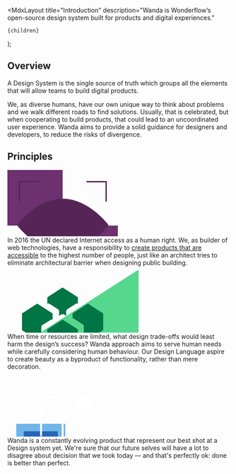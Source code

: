 
  <MdxLayout
    title="Introduction"
    description="Wanda is Wonderflow’s open-source design system built for products and digital experiences."
  >
    {children}
  </MdxLayout>
);

## Overview

A Design System is the single source of truth which groups all the elements that will allow teams to build digital products.

We, as diverse humans, have our own unique way to think about problems and we walk different roads to find solutions. Usually, that is celebrated, but when cooperating to build products, that could lead to an uncoordinated user experience. Wanda aims to provide a solid guidance for designers and developers, to reduce the risks of divergence.

## Principles

<Stack rowGap={80}>
  <Stack direction="row" fill={false} columnGap={40} rowGap={40} wrap>
    <svg
      width={250}
      height={250}
      fill="none"
      xmlns="http://www.w3.org/2000/svg"
    >
      <g clipPath="url(#clip0)">
        <rect width={250} height={250} rx={4} fill="#98509A" />
        <path
          fillRule="evenodd"
          clipRule="evenodd"
          d="M-.714 0H125v78h.214c26.076 0 47.215 21.139 47.215 47.214 0 .167-.001.334-.003.5H250v125.715H124.286V172.42c-25.481-.492-46.019-21.17-46.283-46.706H-.714V0z"
          fill="#6C316E"
        />
        <rect
          x={78}
          y={78}
          width={94.428}
          height={94.428}
          rx={47.214}
          fill="#562558"
        />
        <path
          fillRule="evenodd"
          clipRule="evenodd"
          d="M120.096 100.305a4.77 4.77 0 119.54-.002 4.77 4.77 0 01-9.54.002zm4.77-7.77a7.77 7.77 0 100 15.54 7.77 7.77 0 000-15.54zm-24.487 17.77a4.186 4.186 0 00-4.185 4.178l1.5.002h-1.5a4.189 4.189 0 003.953 4.18l14.859.829v33.917a4.75 4.75 0 004.334 4.826l.05.004a4.646 4.646 0 004.438-2.631c.262-.55.414-1.147.446-1.756l.001-.026.001-.023v-17.509h1.18v17.116a4.755 4.755 0 004.335 4.825l.05.004a4.65 4.65 0 003.352-1.18 4.627 4.627 0 001.532-3.207l.002-.078v-34.282l14.858-.825a4.186 4.186 0 00-.232-8.364h-48.974zm-.86 4.995a1.186 1.186 0 01-.325-.814 1.185 1.185 0 011.185-1.181h48.974a1.183 1.183 0 011.185 1.183 1.187 1.187 0 01-1.12 1.185l-16.275.904a1.5 1.5 0 00-1.416 1.498v35.655a1.639 1.639 0 01-1.696 1.516 1.756 1.756 0 01-1.575-1.785v-18.665a1.5 1.5 0 00-1.5-1.5h-4.18a1.5 1.5 0 00-1.5 1.5v18.934a1.638 1.638 0 01-1.088 1.425 1.655 1.655 0 01-.608.091 1.758 1.758 0 01-1.575-1.785l.001-.034v-35.352c0-.796-.622-1.453-1.417-1.498l-16.275-.908a1.186 1.186 0 01-.795-.369z"
          fill="#FFD58B"
        />
        <path
          fillRule="evenodd"
          clipRule="evenodd"
          d="M25.638 26.5a1.5 1.5 0 011.5-1.5H70.8a1.5 1.5 0 010 3H28.64v42.16a1.5 1.5 0 01-3 0V26.5zm152.813 0a1.5 1.5 0 011.5-1.5h43.661a1.5 1.5 0 011.5 1.5v43.66a1.5 1.5 0 01-3 0V28h-42.161a1.5 1.5 0 01-1.5-1.5zM28.638 179.312a1.5 1.5 0 00-3 0v43.661a1.5 1.5 0 001.5 1.5H70.8a1.5 1.5 0 100-3H28.64v-42.161zm194.974-1.5a1.5 1.5 0 011.5 1.5v43.661a1.5 1.5 0 01-1.5 1.5h-43.661a1.5 1.5 0 110-3h42.161v-42.161a1.5 1.5 0 011.5-1.5zM26.649 126.286a110.35 110.35 0 01-1.25-1.549c.314-.398.732-.919 1.25-1.55a161.334 161.334 0 015.688-6.533c4.964-5.415 12.185-12.635 21.207-19.853C71.62 82.34 96.76 68.022 125.375 68.022c28.615 0 53.756 14.319 71.831 28.779 9.022 7.218 16.243 14.438 21.207 19.853a161.166 161.166 0 015.688 6.533c.518.631.936 1.152 1.25 1.55-.314.397-.732.918-1.25 1.549a161.166 161.166 0 01-5.688 6.533c-4.964 5.415-12.185 12.636-21.207 19.853-18.075 14.461-43.216 28.779-71.831 28.779-28.615 0-53.756-14.318-71.83-28.779-9.023-7.217-16.244-14.438-21.208-19.853a161.334 161.334 0 01-5.688-6.533zm201.8-2.451c.001.001.001.002-1.199.902 1.2.9 1.2.9 1.199.901l-.002.003-.007.009-.026.035-.046.059a6.726 6.726 0 00-.054.072c-.088.114-.217.282-.388.499-.34.435-.845 1.07-1.507 1.875a163.485 163.485 0 01-5.795 6.656c-5.041 5.5-12.374 12.833-21.544 20.169-18.309 14.647-44.106 29.436-73.705 29.436-29.6 0-55.396-14.789-73.705-29.436-9.17-7.336-16.503-14.669-21.544-20.169a163.599 163.599 0 01-5.795-6.656 103.659 103.659 0 01-1.895-2.374l-.1-.131-.026-.035-.007-.009-.002-.003c0-.001-.001-.001 1.199-.901-1.2-.9-1.2-.901-1.199-.902l.002-.003.007-.009.026-.035.1-.131c.088-.114.217-.282.388-.499.34-.435.845-1.07 1.507-1.875a164.289 164.289 0 015.795-6.656c5.041-5.5 12.374-12.833 21.544-20.169 18.309-14.647 44.106-29.436 73.705-29.436 29.599 0 55.396 14.79 73.705 29.436 9.17 7.336 16.503 14.669 21.544 20.169a164.174 164.174 0 015.795 6.656c.662.805 1.167 1.44 1.507 1.875.171.217.3.385.388.499l.069.091.031.04.026.035.007.009.002.003zm-204.949.902l-1.2.9a1.5 1.5 0 010-1.8l1.2.9zm203.75 0l1.2-.9a1.5 1.5 0 010 1.8l-1.2-.9z"
          fill="#562558"
        />
      </g>
      <defs>
        <clipPath id="clip0">
          <rect width={250} height={250} rx={4} fill="#fff" />
        </clipPath>
      </defs>
    </svg>
    <Stack rowGap={32}>
      <Title as="h3" level="4">
        Accessibility
      </Title>
      <Text maxWidth="40ch">
        In 2016 the UN declared Internet access as a human right. We, as builder
        of web technologies, have a responsibility to <a href="/get-started/accessibility/">create products that are
        accessible</a> to the highest number of people, just like an architect tries
        to eliminate architectural barrier when designing public building.
      </Text>
    </Stack>
  </Stack>
  <Stack direction="row" fill={false} columnGap={40} rowGap={40} wrap>
    <svg
      width={250}
      height={250}
      fill="none"
      xmlns="http://www.w3.org/2000/svg"
    >
      <g clipPath="url(#clip0)">
        <rect width={250} height={250} rx={4} fill="#2CBF6F" />
        <path d="M297 7.5l-302 193v100.074L297 498V7.5z" fill="#56D78E" />
        <path
          opacity={0.3}
          fillRule="evenodd"
          clipRule="evenodd"
          d="M157 70.535L125 91 93 70.535l29.131-18.693a5.311 5.311 0 015.738 0L157 70.535zm-33 93.378L93 144v31.252c0 .878.22 1.742.638 2.511a5.195 5.195 0 001.757 1.892l28.416 18.259c.032.021.066.033.1.046a.54.54 0 01.089.04v-34.087zm2 .001V198a.515.515 0 01.09-.04c.033-.013.067-.025.099-.046l28.416-18.263a5.19 5.19 0 001.755-1.888 5.25 5.25 0 00.64-2.508V144l-31 19.914zm-60-34.738L36 110v30.088c0 .847.211 1.68.616 2.422.405.742.99 1.369 1.702 1.823l27.5 17.584c.029.018.06.03.091.042.031.012.062.024.091.041v-32.824zM213.797 110L184 128.956v32.439a.55.55 0 01.09-.04.534.534 0 00.091-.042l27.314-17.381a4.973 4.973 0 002.302-4.189V110zM173 135.738c0-.909-.226-1.803-.656-2.601a5.386 5.386 0 00-1.808-1.96L149 117.233V106l1.691 1.092 28.44-18.25a5.311 5.311 0 015.738 0L214 107.535 182 128l-1-.64V162a.61.61 0 00-.063-.031l-.016-.006-.017-.007a.628.628 0 01-.099-.045L173 156.873v-21.135zm-77.761 6.513l-1.239.8L125 163l31-19.949-1.239-.8.036-.023-6.206-3.964-20.811-13.443A5.127 5.127 0 00125 124c-.985 0-1.949.285-2.78.821l-20.811 13.443-6.206 3.964.036.023zm-24.915-53.43a5.267 5.267 0 00-5.648 0L36 107.047 67.5 127 99 107.047 70.325 88.821zM100 109l-31 19.547V162c.03-.018.062-.03.093-.042a.564.564 0 00.096-.042l7.561-4.768v-20.003c0-.86.219-1.707.636-2.461a5.138 5.138 0 011.751-1.856L100 119.631V109zm16.344-10.16a5.339 5.339 0 00-1.808-1.933L93 83.17V72l32 20.35L157 72v11.169l-21.536 13.738a5.339 5.339 0 00-2.464 4.495V112l-4.928-3.143A10.67 10.67 0 00125 107.53a10.681 10.681 0 00-3.072 1.327L117 112v-10.598a5.34 5.34 0 00-.656-2.563z"
          fill="#007546"
        />
        <path
          fillRule="evenodd"
          clipRule="evenodd"
          d="M125.736 48.237a1.507 1.507 0 00-1.622 0L90.989 69.388a1.502 1.502 0 00-.724 1.311v12.395a1.507 1.507 0 103.014 0v-9.672l30.139 19.176v14.608a1.507 1.507 0 003.014 0V92.598l30.139-19.176v9.672a1.507 1.507 0 003.014 0V70.7a1.49 1.49 0 00-.236-.832 1.501 1.501 0 00-.488-.48l-33.125-21.151zm29.538 22.437l-30.349-19.379-30.35 19.38 30.35 19.31 30.349-19.31zm26.104 14.094a1.507 1.507 0 011.622 0l33.131 21.153a1.48 1.48 0 01.483.476l.003.004a1.517 1.517 0 01.233.827v36.144c0 .516-.264.995-.698 1.272l-33.129 21.082a1.506 1.506 0 01-1.67-.002l-9.014-5.736a1.507 1.507 0 111.618-2.543l6.725 4.28v-32.598l-30.139-19.177v6.297a1.507 1.507 0 11-3.014 0v-9.019a1.503 1.503 0 01.719-1.307l33.13-21.153zm32.458 57.777l-30.14 19.18v-32.598l30.14-19.177v32.595zm-61.996-35.342l30.349 19.311 30.35-19.311-30.35-19.377-30.349 19.377zm-26.838 94.939c.277-.014.533-.102.751-.245l33.134-21.086c.435-.277.698-.756.698-1.271v-36.145a1.49 1.49 0 00-.279-.896 1.5 1.5 0 00-.445-.415l-33.125-21.151a1.506 1.506 0 00-1.622 0l-33.125 21.151a1.51 1.51 0 00-.724 1.311v36.145c0 .515.263.994.698 1.271l33.131 21.084a1.508 1.508 0 00.908.247zm-31.723-56.025v32.595l30.139 19.18v-32.598l-30.14-19.177zm1.296-2.747l29.442 18.733a1.506 1.506 0 011.815 0l29.442-18.733-30.349-19.379-30.35 19.379zm61.996 2.748l-30.139 19.176v32.598l30.139-19.18v-32.594zm-123.57-38.89a1.497 1.497 0 01.308-.936c.115-.152.255-.276.41-.371l33.13-21.153a1.507 1.507 0 011.622 0l33.131 21.153a1.5 1.5 0 01.718 1.308l-.003 12.032a1.507 1.507 0 11-3.013 0l.002-9.31-30.139 19.176v32.598l6.726-4.28a1.507 1.507 0 111.618 2.543l-9.017 5.738a1.507 1.507 0 01-1.67-.002l-33.126-21.08a1.507 1.507 0 01-.698-1.272v-36.144zm34.66-19.401l30.349 19.376-30.35 19.311-30.35-19.311 30.35-19.377zm-1.508 41.3v32.598l-30.139-19.18V109.95l30.14 19.177z"
          fill="#007546"
        />
      </g>
      <defs>
        <clipPath id="clip0">
          <rect width={250} height={250} rx={4} fill="#fff" />
        </clipPath>
      </defs>
    </svg>
    <Stack rowGap={32}>
      <Title as="h3" level="4">
        Form follows function
      </Title>
      <Text maxWidth="40ch">
        When time or resources are limited, what design trade-offs would least
        harm the design’s success? Wanda approach aims to serve human needs while
        carefully considering human behaviour. Our Design Language aspire to
        create beauty as a byproduct of functionality, rather than mere
        decoration.
      </Text>
    </Stack>
  </Stack>

  <Stack direction="row" fill={false} columnGap={40} rowGap={40} wrap>
    <svg
      width={250}
      height={250}
      fill="none"
      xmlns="http://www.w3.org/2000/svg"
    >
      <rect width={250} height={250} rx={4} fill="#458BD0" />
      <circle cx={174} cy={74} r={60} fill="#70B5E8" />
      <circle cx={174} cy={74} r={40} fill="#2666B8" />
      <path fill="#70B5E8" d="M20 121h111v111H20z" />
      <path fill="#2666B8" d="M37 138h77v77H37z" />
      <path
        fillRule="evenodd"
        clipRule="evenodd"
        d="M174 92c9.941 0 18-8.059 18-18s-8.059-18-18-18-18 8.059-18 18 8.059 18 18 18zm-97.813 57.406a2.22 2.22 0 002.22-2.218V82.844a22.188 22.188 0 0144.374 0v84.312a26.624 26.624 0 1053.25 0v-64.344a2.218 2.218 0 00-4.437 0v64.344a22.187 22.187 0 01-44.375 0V82.844a26.622 26.622 0 00-26.625-26.625 26.626 26.626 0 00-26.625 26.625v64.344a2.217 2.217 0 002.219 2.218zm-15.53 8.875a2.22 2.22 0 00-2.22 2.219v31.062a2.22 2.22 0 002.22 2.219h31.062a2.219 2.219 0 002.219-2.219V160.5a2.22 2.22 0 00-2.22-2.219H60.657z"
        fill="#fff"
      />
    </svg>
    <Stack rowGap={32}>
      <Title as="h3" level="4">
        Progress over perfections
      </Title>
      <Text maxWidth="40ch">
        Wanda is a constantly evolving product that represent our best shot at a Design system yet. We're sure that our future selves will have a lot to disagree about decision that we took today — and that's perfectly ok: done is better than perfect.
      </Text>
    </Stack>
  </Stack>
</Stack>
